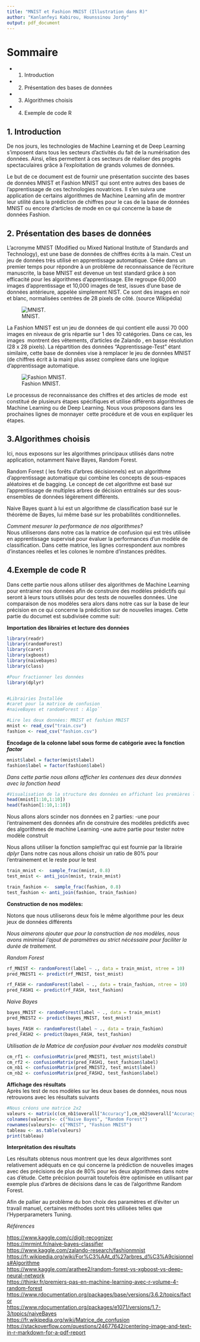 ```yaml
---
title: "MNIST et Fashion MNIST (Illustration dans R)"
author: "Kanlanfeyi Kabirou, Hounssinou Jordy"
output: pdf_document
---
```


# Sommaire
- 1. Introduction
- 2. Présentation des bases de données
- 3. Algorithmes choisis
- 4. Exemple de code R

\newpage
## 1. Introduction

De nos jours, les technologies de Machine Learning et de Deep Learning  s'imposent dans tous les secteurs d'activités du fait de la numérisation des données. Ainsi, elles permettent à ces secteurs de réaliser des progrès spectaculaires grâce à l’exploitation de grands volumes de données. 

Le but de ce document est de fournir une présentation succinte des bases de données MNIST et Fashion MNIST qui sont entre autres des bases de l'apprentissage de ces technologies novatrices. Il s'en suivra une application de certains algorithmes de Machine Learning afin de montrer leur utilité dans la prédiction de chiffres pour le cas de la base de données MNIST ou encore d'articles de mode en ce qui concerne la base de données Fashion.

## 2. Présentation des bases de données
L'acronyme MNIST (Modified ou Mixed National Institute of Standards and Technology), est une base de données de chiffres écrits à la main. C'est un jeu de données très utilisé en apprentissage automatique.
Créée dans un premier temps pour répondre à un problème de reconnaissance de l'écriture manuscrite, la base MNIST est devenue un test standard grâce à son efficacité pour les algorithmes d'apprentissage. Elle regroupe 60,000 images d'apprentissage et 10,000 images de test, issues d'une base de données antérieure, appelée simplement NIST. Ce sont des images en noir et blanc, normalisées centrées de 28 pixels de côté. (source Wikipédia)

![MNIST.](MnistExamples.png)

La Fashion MNIST est un jeu de données de qui contient elle aussi 70 000 images en niveaux de gris répartie sur 1 des 10 catégories. Dans ce cas, les images  montrent des vêtements, d'articles de Zalando , en basse résolution (28 x 28 pixels). La répartition des données "Apprentissage-Test" étant similaire, cette base de données vise à remplacer le jeu de données MNIST (de chiffres écrit à la main) plus assez complexe dans une logique d'apprentissage automatique.


![Fashion MNIST.](fashionMNIST.jpeg)


Le processus de reconnaissance des chiffres et des articles de mode  est constitué de plusieurs étapes spécifiques et utilise différents algorithmes de Machine Learning ou de Deep Learning. Nous vous proposons dans les prochaines lignes de monnayer  cette procédure et de vous en expliquer les étapes.

## 3.Algorithmes choisis

Ici, nous exposons sur les algorithmes principaux utilisés dans notre application, notamment Naive Bayes, Random Forest. 

Random Forest ( les forêts d’arbres décisionnels) est un algorithme d’apprentissage automatique qui combine les concepts de sous-espaces aléatoires et de bagging.  Le concept de cet algorithme est basé sur l’apprentissage de multiples arbres de décision entraînés sur des sous-ensembles de données légèrement différents.


Naive Bayes quant à lui est un algorithme de classification basé sur le théorème de Bayes, lui même basé sur les probabilités conditionnelles. 

*Comment mesurer la performance de nos algorithmes?*  
Nous utiliserons dans notre cas la matrice de confusion qui est très utilisée en apprentissage supervisé pour évaluer la performances d'un modèle de classification. Dans cette matrice, les lignes correspondent aux nombres d'instances réelles et les colones le nombre d'instances prédites.


\newpage
## 4.Exemple de code R

Dans cette partie nous allons utiliser des algorithmes de Machine Learning pour entrainer nos données afin de construire des modèles prédictifs qui seront à leurs tours utilisés pour des tests de nouvelles données. Une comparaison de nos modèles sera alors dans notre cas sur la base de leur précision en ce qui concerne la prédicition sur de nouvelles images.
Cette partie du documet est subdivisée comme suit:

**Importation des librairies et lecture des données**

```r
library(readr)
library(randomForest)
library(caret)
library(xgboost)
library(naivebayes)
library(class)

#Pour fractionner les données
library(dplyr)


#Librairies Installée
#caret pour la matrice de confusion
#naiveBayes et randomForest : Algo``

#Lire les deux données: MNIST et fashion MNIST
mnist <- read_csv("train.csv")
fashion <- read_csv("fashion.csv")
```

**Encodage de la colonne label sous forme de catégorie avec la fonction *factor* **
```r
mnist$label = factor(mnist$label)
fashion$label = factor(fashion$label)
```

*Dans cette partie nous allons afficher les contenues des deux données avec la fonction head*  
```r
#Visualisation de la structure des données en affichant les premières lignes
head(mnist[1:10,1:10])
head(fashion[1:10,1:10])
```


Nous allons alors scinder nos données en 2 parties:
-une pour l'entrainement des données afin de construire des modèles prédictifs avec des algorithmes de machine Learning
-une autre partie pour tester notre modèle construit

Nous allons utiliser la fonction sample!frac qui est fournie par la librairie *dplyr*
Dans notre cas nous allons choisir un ratio de 80% pour l'entrainement et le reste pour le test

```r
train_mnist <-  sample_frac(mnist, 0.8)
test_mnist <- anti_join(mnist, train_mnist)

train_fashion <-  sample_frac(fashion, 0.8)
test_fashion <- anti_join(fashion, train_fashion)
```


**Construction de nos modèles:**  

Notons que nous utiliserons deux fois le même algorithme pour les deux jeux de données différents

*Nous aimerons ajouter que pour la construction de nos modèles, nous avons minimisé l'ajout de paramètres au strict nécéssaire pour faciliter la durée de traitement.*

*Random Forest*  

```r
rf_MNIST <- randomForest(label ~ ., data = train_mnist, ntree = 10)
pred_MNIST1 <- predict(rf_MNIST, test_mnist)

rf_FASH <- randomForest(label ~ ., data = train_fashion, ntree = 10)
pred_FASH1 <- predict(rf_FASH, test_fashion)
```

*Naive Bayes*  

```r
bayes_MNIST <- randomForest(label ~ ., data = train_mnist)
pred_MNIST2 <- predict(bayes_MNIST, test_mnist)

bayes_FASH <- randomForest(label ~ ., data = train_fashion)
pred_FASH2 <- predict(bayes_FASH, test_fashion)
```



*Utilisation de la Matrice de confusion pour évaluer nos modelès construit*


```r
cm_rf1 <- confusionMatrix(pred_MNIST1, test_mnist$label)
cm_rf2 <- confusionMatrix(pred_FASH1, test_fashion$label)
cm_nb1 <- confusionMatrix(pred_MNIST2, test_mnist$label)
cm_nb2 <- confusionMatrix(pred_FASH2, test_fashion$label)
```

**Affichage des résultats**  
Après les test de nos modèles sur les deux bases de données, nous nous retrouvons avec les résultats suivants
```r
#Nous créons une matrice 2x2
valeurs <- matrix(c(cm_nb1$overall["Accuracy"],cm_nb2$overall["Accuracy"],cm_rf1$overall["Accuracy"],cm_rf2$overall["Accuracy"]), ncol = 2)
colnames(valeurs)<- c("Naive Bayes", "Random Forest")
rownames(valeurs)<- c("MNIST", "Fashion MNIST")
tableau <- as.table(valeurs)
print(tableau)
```   
 
 **Interprétation des résultats**  
 
 Les résultats obtenus nous montrent que les deux algorithmes sont relativement adéquats en ce qui concerne la prédiction de nouvelles images avec des précisions de plus de 80% pour les deux algorithmes dans notre cas d'étude. Cette précision pourrait toutefois être optimisée en utilisant par exemple plus d'arbres de décisions dans le cas de l'algorithme Random Forest. 
 
 Afin de pallier au problème du bon choix des paramètres et d'éviter un travail manuel, certaines méthodes sont très utilisées telles que  l'Hyperparameters Tuning.
 
 
 
\newpage

*Références*

<https://www.kaggle.com/c/digit-recognizer>  
<https://mrmint.fr/naive-bayes-classifier>  
<https://www.kaggle.com/zalando-research/fashionmnist>  
<https://fr.wikipedia.org/wiki/For%C3%AAt_d%27arbres_d%C3%A9cisionnels#Algorithme>  
<https://www.kaggle.com/arathee2/random-forest-vs-xgboost-vs-deep-neural-network>  
<https://thinkr.fr/premiers-pas-en-machine-learning-avec-r-volume-4-random-forest>  
<https://www.rdocumentation.org/packages/base/versions/3.6.2/topics/factor>  
<https://www.rdocumentation.org/packages/e1071/versions/1.7-3/topics/naiveBayes>  
<https://fr.wikipedia.org/wiki/Matrice_de_confusion>  
<https://stackoverflow.com/questions/24677642/centering-image-and-text-in-r-markdown-for-a-pdf-report>  
